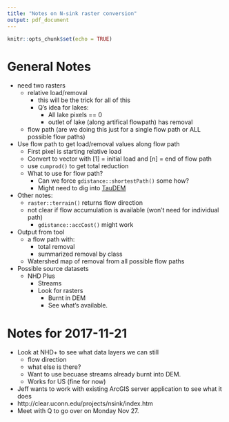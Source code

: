 ```yaml
---
title: "Notes on N-sink raster conversion"
output: pdf_document
---
```


```r
knitr::opts_chunk$set(echo = TRUE)
```

# General Notes

- need two rasters 
    - relative load/removal
        - this will be the trick for all of this
        - Q's idea for lakes:
            - All lake pixels == 0
            - outlet of lake (along artifical flowpath) has removal
    - flow path (are we doing this just for a single flow path or ALL possible flow paths)
- Use flow path to get load/removal values along flow path
    - First pixel is starting relative load
    - Convert to vector with [1] = initial load and [n] = end of flow path
    - use `cumprod()` to get total reduction
    - What to use for flow path?
        - Can we force `gdistance::shortestPath()` some how?
        - Might need to dig into [TauDEM](http://hydrology.usu.edu/taudem/taudem5/downloads.html)
- Other notes:
    - `raster::terrain()` returns flow direction
    - not clear if flow accumulation is available (won't need for individual path)
        - `gdistance::accCost()` might work
        
- Output from tool
  - a flow path with:
      - total removal
      - summarized removal by class 
  - Watershed map of removal from all possible flow paths
- Possible source datasets
  - NHD Plus
      - Streams
      - Look for rasters
          - Burnt in DEM
          - See what's available.

# Notes for 2017-11-21

- Look at NHD+ to see what data layers we can still 
  - flow direction
  - what else is there?
  - Want to use becuase streams already burnt into DEM.
  - Works for US (fine for now)
- Jeff wants to work with existing ArcGIS server application to see what it does
- http://clear.uconn.edu/projects/nsink/index.htm
- Meet with Q to go over on Monday Nov 27.
